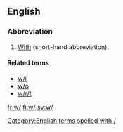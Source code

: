 {{also|Appendix:Variations of "w"}}
==English==

===Abbreviation===
{{head|en|abbreviation}}

# [[with|With]] (short-hand abbreviation).

====Related terms====
* [[w/i]]
* [[w/o]]
* [[w/r/t]]

[[Category:English terms spelled with /]]

[[fr:w/]]
[[fi:w/]]
[[sv:w/]]